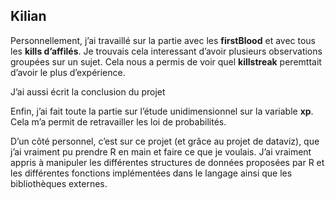 ## Kilian

Personnellement, j'ai travaillé sur la partie avec les **firstBlood** et avec tous les **kills d'affilés**. Je trouvais cela interessant d'avoir plusieurs observations groupées sur un sujet. Cela nous a permis de voir quel **killstreak** peremttait d'avoir le plus d'expérience.

J'ai aussi écrit la conclusion du projet

Enfin, j'ai fait toute la partie sur l'étude unidimensionnel sur la variable **xp**. Cela m'a permit de retravailler les loi de probabilités.

D'un côté personnel, c'est sur ce projet (et grâce au projet de dataviz), que j'ai vraiment pu prendre R en main et faire ce que je voulais. J'ai vraiment appris à manipuler les différentes structures de données proposées par R et les différentes fonctions implémentées dans le langage ainsi que les bibliothèques externes.
